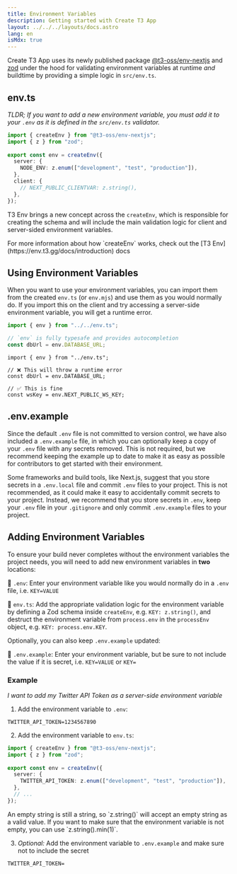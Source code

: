 ```yaml
---
title: Environment Variables
description: Getting started with Create T3 App
layout: ../../../layouts/docs.astro
lang: en
isMdx: true
---
```



Create T3 App uses its newly published package [@t3-oss/env-nextjs](https://env.t3.gg) and [zod](https://zod.dev)  under the hood for validating environment variables at runtime _and_ buildtime by providing a simple logic in `src/env.ts`.

## env.ts

_TLDR; If you want to add a new environment variable, you must add it to your `.env` as it is defined in the `src/env.ts` validator._

```ts:env.ts
import { createEnv } from "@t3-oss/env-nextjs";
import { z } from "zod";
 
export const env = createEnv({
  server: {
    NODE_ENV: z.enum(["development", "test", "production"]),
  },
  client: {
    // NEXT_PUBLIC_CLIENTVAR: z.string(),
  },
});
```

T3 Env brings a new concept across the `createEnv`, which is responsible for creating the schema and will include the main validation logic for client and server-sided environment variables. 

<Callout type="info">
    For more information about how `createEnv` works, check out the [T3 Env](https://env.t3.gg/docs/introduction) docs
</Callout>

## Using Environment Variables

When you want to use your environment variables, you can import them from the created `env.ts` (or `env.mjs`) and use them as you would normally do. If you import this on the client and try accessing a server-side environment variable, you will get a runtime error.

```ts:pages/api/hello.ts
import { env } from "../../env.ts";

// `env` is fully typesafe and provides autocompletion
const dbUrl = env.DATABASE_URL;
```

```ts:pages/index.tsx
import { env } from "../env.ts";

// ❌ This will throw a runtime error
const dbUrl = env.DATABASE_URL;

// ✅ This is fine
const wsKey = env.NEXT_PUBLIC_WS_KEY;
```

## .env.example

Since the default `.env` file is not committed to version control, we have also included a `.env.example` file, in which you can optionally keep a copy of your `.env` file with any secrets removed. This is not required, but we recommend keeping the example up to date to make it as easy as possible for contributors to get started with their environment.

Some frameworks and build tools, like Next.js, suggest that you store secrets in a `.env.local` file and commit `.env` files to your project. This is not recommended, as it could make it easy to accidentally commit secrets to your project. Instead, we recommend that you store secrets in `.env`, keep your `.env` file in your `.gitignore` and only commit `.env.example` files to your project.

## Adding Environment Variables

To ensure your build never completes without the environment variables the project needs, you will need to add new environment variables in **two** locations:

📄 `.env`: Enter your environment variable like you would normally do in a `.env` file, i.e. `KEY=VALUE`

📄 `env.ts`: Add the appropriate validation logic for the environment variable by defining a Zod schema inside `createEnv`, e.g. `KEY: z.string()`, and destruct the environment variable from `process.env` in the `processEnv` object, e.g. `KEY: process.env.KEY`.

Optionally, you can also keep `.env.example` updated:

📄 `.env.example`: Enter your environment variable, but be sure to not include the value if it is secret, i.e. `KEY=VALUE` or `KEY=`

### Example

_I want to add my Twitter API Token as a server-side environment variable_

1. Add the environment variable to `.env`:

```
TWITTER_API_TOKEN=1234567890
```

2. Add the environment variable to `env.ts`:

```ts
import { createEnv } from "@t3-oss/env-nextjs";
import { z } from "zod";
 
export const env = createEnv({
  server: {
    TWITTER_API_TOKEN: z.enum(["development", "test", "production"]),
  },
  // ...
});
```

<Callout type="info">
  An empty string is still a string, so `z.string()` will accept an empty string
  as a valid value. If you want to make sure that the environment variable is
  not empty, you can use `z.string().min(1)`.
</Callout>

3. _Optional:_ Add the environment variable to `.env.example` and make sure not to include the secret

```
TWITTER_API_TOKEN=
```

